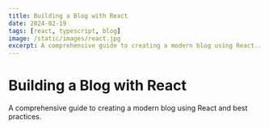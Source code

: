 ```yaml
---
title: Building a Blog with React
date: 2024-02-19
tags: [react, typescript, blog]
image: /static/images/react.jpg
excerpt: A comprehensive guide to creating a modern blog using React...
---
```


# Building a Blog with React

A comprehensive guide to creating a modern blog using React and best practices.
